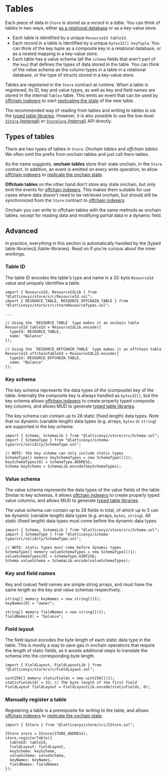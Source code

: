 
# Tables

Each piece of data in `Store` is stored as a _record_ in a _table_.
You can think of tables in two ways, either [as a relational database](./data-model) or as a key-value store.

- Each table is identified by a unique `ResourceId tableId`.
- Each record in a table is identified by a unique `bytes32[] keyTuple`.
  You can think of the key tuple as a composite key in a relational database, or as a nested mapping in a key-value store.
- Each table has a value schema (all the `schema` fields that aren't part of the `key`) that defines the types of data stored in the table.
  You can think of the value schema as the column types in a table in a relational database, or the type of structs stored in a key-value store.

Tables are registered in the `Store` contract at runtime.
When a table is registered, its ID, key and value types, as well as key and field names are stored in the internal `Tables` table.
This emits an event that can be used by [offchain indexers](../services/indexer) to start [replicating the state](/guides/replicating-onchain-state) of the new table.

The recommended way of reading from tables and writing to tables is via the [typed table libraries](./table-libraries).
However, it is also possible to use the low-level [`IStore` (external)](./reference/store) or [`StoreCore` (internal)](./reference/store-core) API directly.

## Types of tables

There are two types of tables in `Store`: _Onchain tables_ and _offchain tables_.
We often omit the prefix from onchain tables and just call them tables.

As the name suggests, **onchain tables** store their state onchain, in the `Store` contract.
In addition, an event is emitted on every write operation, to allow [offchain indexers](../services/indexer) to [replicate the onchain state](/guides/replicating-onchain-state).

**Offchain tables** on the other hand don't store any state onchain, but only emit the events for [offchain indexers](../services/indexer).
This makes them suitable for use cases where data doesn't need to be retrieved onchain, but should still be synchronized from the `Store` contract to [offchain indexers](../services/indexer).

Onchain you can write to offchain tables with the same methods as onchain tables, except for reading data and modifying partial data in a dynamic field.

## Advanced

<Callout type="info" emoji="ⓘ">
  In practice, everything in this section is automatically handled by the [typed table libraries](./table-libraries).
  Read on if you're curious about the inner workings.
</Callout>

### Table ID

The table ID encodes the table's type and name in a 32-byte `ResourceId` value and uniquely identifies a table.

```solidity copy
import { ResourceId, ResourceIdLib } from "@latticexyz/store/src/ResourceId.sol";
import { RESOURCE_TABLE, RESOURCE_OFFCHAIN_TABLE } from "@latticexyz/store/src/storeResourceTypes.sol";

...

// Using the `RESOURCE_TABLE` type makes it an onchain table
ResourceId tableId = ResourceIdLib.encode({
  typeId: RESOURCE_TABLE,
  name: "Balance"
});

// Using the `RESOURCE_OFFCHAIN_TABLE` type makes it an offchain table
ResourceId offchainTableId = ResourceIdLib.encode({
  typeId: RESOURCE_OFFCHAIN_TABLE,
  name: "Balance"
});
```


### Key schema

The key schema represents the data types of the (composite) key of the table.
Internally the composite key is always handled as `bytes32[]`, but the key schema allows [offchain indexers](../services/indexer) to create properly typed composite key columns, and allows MUD to generate [typed table libraries](./table-libraries).

The key schema can contain up to 28 static (fixed length) data types.
Note that no dynamic (variable length) data types (e.g. arrays, `bytes` or `string`) are supported in the key schema.

```solidity copy
import { Schema, SchemaLib } from "@latticexyz/store/src/Schema.sol";
import { SchemaType } from "@latticexyz/schema-type/src/solidity/SchemaType.sol";

// NOTE: the key schema can only include static types
SchemaType[] memory keySchemaTypes = new SchemaType[](1);
keySchemaTypes[0] = SchemaType.ADDRESS;
Schema keySchema = SchemaLib.encode(keySchemaTypes);
```

### Value schema

The value schema represents the data types of the value fields of the table.
Similar to key schemas, it allows [offchain indexers](../services/indexer) to create properly typed value columns, and allows MUD to generate [typed table libraries](./table-libraries).

The value schema can contain up to 28 fields in total, of which up to 5 can be dynamic (variable length) data types (e.g. arrays, `bytes`, `string`).
All static (fixed length) data types must come before the dynamic data types.

```solidity copy
import { Schema, SchemaLib } from "@latticexyz/store/src/Schema.sol";
import { SchemaType } from "@latticexyz/schema-type/src/solidity/SchemaType.sol";

// NOTE: static types must come before dynamic types
SchemaType[] memory valueSchemaTypes = new SchemaType[](1);
valueSchemaTypes[0] = SchemaType.UINT256;
Schema valueSchema = SchemaLib.encode(valueSchemaTypes);
```

### Key and field names

Key and (value) field names are simple string arrays, and must have the same length as the key and value schemas respectively.

```solidity copy
string[] memory keyNames = new string[](1);
keyNames[0] = "owner";

string[] memory fieldNames = new string[](1);
fieldNames[0] = "balance";
```

### Field layout

The field layout encodes the byte length of each static data type in the table.
This is mostly a way to save gas in onchain operations that require the length of static fields, as it avoids additional steps to translate the schema into the corresponding byte length.

```solidity copy
import { FieldLayout, FieldLayoutLib } from "@latticexyz/store/src/FieldLayout.sol";

uint256[] memory staticFields = new uint256[](1);
staticFields[0] = 32; // The byte length of the first field
FieldLayout fieldLayout = FieldLayoutLib.encode(staticFields, 0);
```

### Manually register a table

Registering a table is a prerequisite for writing to the table, and allows [offchain indexers](../services/indexer) to [replicate the onchain state](/guides/replicating-onchain-state).

```solidity copy
import { IStore } from "@latticexyz/store/src/IStore.sol";

IStore store = IStore(STORE_ADDRESS);
store.registerTable({
  tableId: tableId,
  fieldLayout: fieldLayout,
  keySchema: keySchema,
  valueSchema: valueSchema,
  keyNames: keyNames,
  fieldNames: fieldNames
});
```
